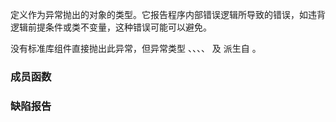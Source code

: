 {{cpp/title|logic_error}}
{{cpp/error/navbar}}
{{ddcl|header=stdexcept|
class logic_error;
}}

定义作为异常抛出的对象的类型。它报告程序内部错误逻辑所导致的错误，如违背逻辑前提条件或类不变量，这种错误可能可以避免。

没有标准库组件直接抛出此异常，但异常类型
{{lc|std::invalid_argument}}、{{lc|std::domain_error}}、{{lc|std::length_error}}、{{lc|std::out_of_range}}、{{lc|std::future_error}} 及 {{lc|std::experimental::bad_optional_access}} 派生自 {{tt|std::logic_error}}。

{{inheritance diagram/std-logic_error}}

===成员函数===
{{cpp/error/exception/member of derived with message|logic_error}}

{{cpp/error/exception/inherit}}

===缺陷报告===
{{dr list begin}}
{{dr list item|wg=lwg|dr=254|std=C++98|before=缺失了接受 {{c|const char*}} 的构造函数|after=已补充}}
{{dr list item|wg=lwg|dr=471|std=C++98|before={{tt|std::logic_error}} 的复制的解释字符串由实现定义|after=它们与原 {{tt|std::logic_error}} 对象的解释字符串相同}}
{{dr list end}}

{{langlinks|de|en|es|fr|it|ja|pt|ru}}